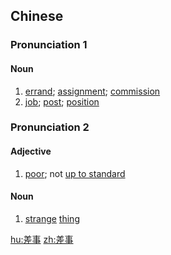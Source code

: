 ==Chinese==
{{zh-forms}}

===Pronunciation 1===
{{zh-pron
|m=chāishi
|c=caai1 si6
|h=pfs=chhâi-sṳ
|mn=xm,zz:chhai-sū/qz:chhai-sīr
|cat=n
}}

====Noun====
{{zh-noun}}

# [[errand]]; [[assignment]]; [[commission]] {{zh-mw|件}}
# [[job]]; [[post]]; [[position]] {{zh-mw|件}}

===Pronunciation 2===
{{zh-pron
|m=差shì
|c=caa1 si6
|cat=a,n
}}

====Adjective====
{{zh-adj}}

# {{lb|zh|colloquial}} [[poor]]; not [[up to standard]]

====Noun====
{{zh-noun}}

# {{lb|zh|literary}} [[strange]] [[thing]]

[[hu:差事]]
[[zh:差事]]